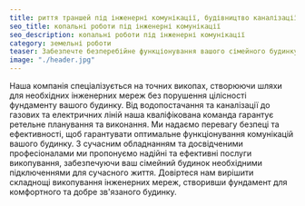 ```yaml
---
title: риття траншей під інженерні комунікації, будівництво каналізації
seo_title: копальні роботи під інженерні комунікації
seo_description: копальні роботи під інженерні комунікації
category: земельні роботи
teaser: Забезпечте безперебійне функціонування вашого сімейного будинку завдяки нашим експертним послугам викопування інженерних мереж під фундаментальні плити. 
image: "./header.jpg"
---
```

<p>
Наша компанія спеціалізується на точних викопах, створюючи шляхи для необхідних інженерних мереж без порушення цілісності фундаменту вашого будинку. Від водопостачання та каналізації до газових та електричних ліній наша кваліфікована команда гарантує ретельне планування та виконання. Ми надаємо перевагу безпеці та ефективності, щоб гарантувати оптимальне функціонування комунікацій вашого будинку. З сучасним обладнанням та досвідченими професіоналами ми пропонуємо надійні та ефективні послуги викопування, забезпечуючи ваш сімейний будинок необхідними підключеннями для сучасного життя. Довіртеся нам вирішити складнощі викопування інженерних мереж, створивши фундамент для комфортного та добре зв'язаного будинку.
</p>